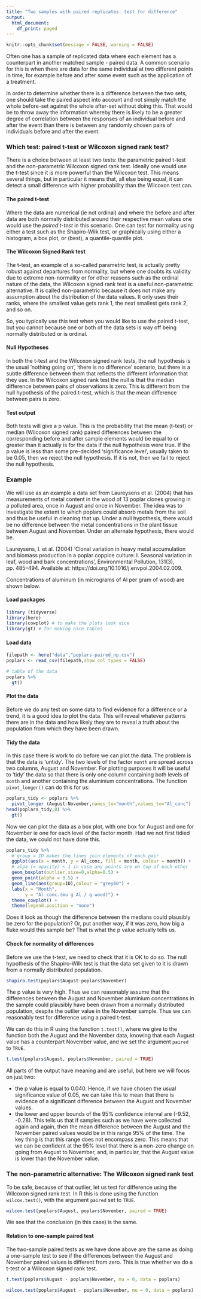 ```yaml
---
title: "Two samples with paired replicates: test for difference"
output:
  html_document:
    df_print: paged
---
```


```r
knitr::opts_chunk$set(message = FALSE, warning = FALSE)
```


Often one has a sample of replicated data where each element has a counterpart in another matched sample - paired data. A common scenario for this is when there are data for the same individual at two different points in time, for example before and after some event such as the application of a treatment. 

In order to determine whether there is a difference between the two sets, one should take the paired aspect into account and not simply match the whole before-set against the whole after-set without doing this. That would be to throw away the information whereby there is likely to be a greater degree of correlation between the responses of an individual before and after the event than there is between any randomly chosen pairs of individuals before and after the event.

### Which test: paired t-test or Wilcoxon signed rank test?

There is a choice between at least two tests: the parametric paired t-test and the non-parametric Wilcoxon signed rank test. Ideally one would use the t-test since it is more powerful than the Wilcoxon test. This means several things, but in particular it means that, all else being equal, it can detect a small difference with higher probability than the Wilcoxon test can. 


#### The paired t-test
Where the data are numerical (ie not ordinal) and where the before and after data are both normally distributed around their respective mean values one would use the *paired t-test* in this scenario. One can test for normality using either a test such as the Shapiro-Wilk test, or graphically using either a histogram, a box plot, or (best), a quantile-quantile plot. 

#### The Wilcoxon Signed Rank test

The t-test, an example of a so-called parametric test, is actually pretty robust against departures from normality, but where one doubts its validity due to extreme non-normality or for other reasons such as the ordinal nature of the data, the Wilcoxon signed rank test is a useful non-parametric alternative. It is called non-parametric because it does not make any assumption about the distribution of the data values. It only uses their ranks, where the smallest value gets rank 1, the next smallest gets rank 2, and so on.

So, you typically use this test when you would like to use the paired t-test, but you cannot because one or both of the data sets is way off being normally distributed or is ordinal.

#### Null Hypotheses

In both the t-test and the Wilcoxon signed rank tests, the null hypothesis is the usual 'nothing going on', 'there is no difference' scenario, but there is a subtle difference between them that reflects the different information that they use. In the Wilcoxon signed rank test the null is that the median difference between pairs of observations is zero. This is different from the null hypothesis of the paired t–test, which is that the mean difference between pairs is zero. 


#### Test output

Both tests will give a p value. This is the probability that the mean (t-test) or median (Wilcoxon signed rank) paired differences between the corresponding before and after sample elements would be equal to or greater than it actually is for the data  if the null hypothesis were true. If the p value is less than some pre-decided 'significance level', usually taken to be 0.05, then we reject the null hypothesis. If it is not, then we fail to reject the null hypothesis.

### Example

We will use as an example a data set from Laureysens et al. (2004) that has measurements of metal content in the wood of 13 poplar clones growing in a polluted area, once in August and once in November. The idea was to investigate the extent to which poplars could absorb metals from the soil and thus be useful in cleaning that up. Under a null hypothesis, there would be no difference between the metal concentrations in the plant tissue between August and November. Under an alternate hypothesis, there would be.

Laureysens, I. et al. (2004) ‘Clonal variation in heavy metal accumulation and biomass production in a poplar coppice culture: I. Seasonal variation in leaf, wood and bark concentrations’, Environmental Pollution, 131(3), pp. 485–494. Available at: https://doi.org/10.1016/j.envpol.2004.02.009.

Concentrations of aluminum (in micrograms of Al per gram of wood) are shown below.

#### Load packages
```r
library (tidyverse)
library(here)
library(cowplot) # to make the plots look nice
library(gt) # for making nice tables
```

#### Load data
```r
filepath <- here("data","poplars-paired_np.csv")
poplars <- read_csv(filepath,show_col_types = FALSE)
```

```r
# table of the data
poplars %>%
  gt()
```

#### Plot the  data

Before we do any test on some data to find evidence for a difference or a trend, it is a good idea to plot the data. This will reveal whatever patterns there are in the data and how likely they are to reveal a truth about the population from which they have been drawn.

#### Tidy the data

In this case there is work to do before we can plot the data. The problem is that the data is 'untidy'. The two levels of the factor `month` are spread across two columns, August and November. For plotting purposes it will be useful to 'tidy' the data so that there is only one column containing both levels of `month` and another containing the aluminium concentrations. The function `pivot_longer()` can do this for us:

```r
poplars_tidy <- poplars %>%
  pivot_longer (August:November,names_to="month",values_to="Al_conc")
head(poplars_tidy,8) %>%
  gt()

```

Now we can plot the data as a box plot, with one box for August and one for November ie one for each level of the factor month. Had we not first tidied the data, we could not have done this.

```r
poplars_tidy %>%
  # group = ID makes the lines join elements of each pair
  ggplot(aes(x = month, y = Al_conc, fill = month, colour = month)) + 
  # alpa (= opacity) < 1 in case any points are on top of each other
  geom_boxplot(outlier.size=0,alpha=0.5) +
  geom_point(alpha = 0.5) +
  geom_line(aes(group=ID),colour = "grey60") +
  labs(x = "Month",
       y = "Al conc.(mu g Al / g wood)") +
  theme_cowplot() +
  theme(legend.position = "none")
```

Does it look as though the difference between the medians could plausibly be zero for the population? Or, put another way, if it was zero, how big a fluke would this sample be? That is what the p value actually tells us.


#### Check for normality of differences

Before we use the t-test, we need to check that it is OK to do so.
The null hypothesis of the Shapiro-Wilk test is that the data set given to it is drawn from a normally distributed population.
```r
shapiro.test(poplars$August-poplars$November)
```
The p value is very high. Thus we can reasonably assume that the differences between the August and November aluminium concentrations in the sample could plausibly have been drawn from a normally distributed population, despite the outlier value in the November sample. Thus we can reasonably test for difference using a paired t-test. 

We can do this in R using the function `t.test()`, where we give to the function both the August and the November data, knowing that each August value has a counterpart November value, and we set the argument `paired` to `TRUE`.

```r
t.test(poplars$August, poplars$November, paired = TRUE)
```
All parts of the output have meaning and are useful, but here we will focus on just two:

* the p value is equal to 0.040. Hence, if we have chosen the usual significance value of 0.05, we can take this to mean that there is evidence of a significant difference between the August and November values.
* the lower and upper bounds of the 95\% confidence interval are (-9.52, -0.28). This tells us that if samples such as we have were collected again and again, then the mean difference between the August and the November paired values would be in this range 95\% of the time. The key thing is that this range does not encompass zero. This means that we can be confident at the 95% level that there is a non-zero change on going from August to November, and, in particular, that the August value is lower than the November value.

### The non-parametric alternative: The Wilcoxon signed rank test

To be safe, because of that outlier, let us test for difference using the Wilcoxon signed rank test. In R this is done using the function `wilcox.test()`, with the argument `paired` set to `TRUE`.

```r
wilcox.test(poplars$August, poplars$November, paired = TRUE)
```
We see that the conclusion (in this case) is the same.

#### Relation to one-sample paired test

The two-sample paired tests as we have done above are the same as doing a one-sample test to see if the differences between the August and November paired values is different from zero. This is true whether we do a t-test or a Wilcoxon signed rank test.

```r
t.test(poplars$August - poplars$November, mu = 0, data = poplars)
```


```r
wilcox.test(poplars$August - poplars$November, mu = 0, data = poplars)
```




